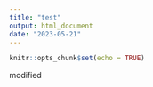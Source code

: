```yaml
---
title: "test"
output: html_document
date: "2023-05-21"
---
```


```r
knitr::opts_chunk$set(echo = TRUE)
```

modified
